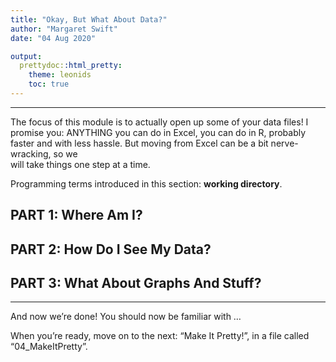 ```yaml
---
title: "Okay, But What About Data?"
author: "Margaret Swift"
date: "04 Aug 2020"

output:
  prettydoc::html_pretty:
    theme: leonids
    toc: true
---
```

________________________________________________________________________________

The focus of this module is to actually open up some of your data files! I 
promise you: ANYTHING you can do in Excel, you can do in R, probably faster
and with less hassle. But moving from Excel can be a bit nerve-wracking, so we  
will take things one step at a time.

Programming terms introduced in this section: **working directory**.

## PART 1: Where Am I?


## PART 2: How Do I See My Data?


## PART 3: What About Graphs And Stuff?


________________________________________________________________________________
And now we're done! You should now be familiar with ...

When you're ready, move on to the next: "Make It Pretty!", in a file called "04_MakeItPretty".
